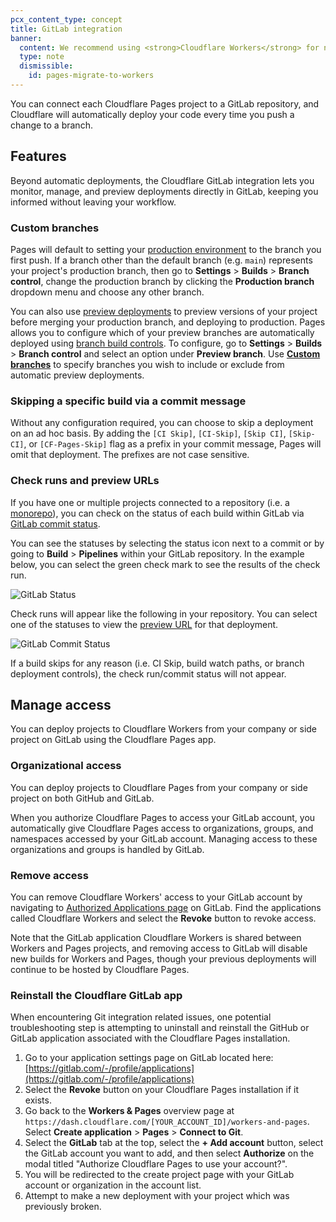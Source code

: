 ```yaml
---
pcx_content_type: concept
title: GitLab integration
banner:
  content: We recommend using <strong>Cloudflare Workers</strong> for new projects. For existing Pages projects, see our <a href="/workers/static-assets/migrate-from-pages/">migration guide</a> and <a href="/workers/static-assets/migrate-from-pages/#compatibility-matrix">compatibility matrix</a>.
  type: note
  dismissible:
    id: pages-migrate-to-workers
---
```


You can connect each Cloudflare Pages project to a GitLab repository, and Cloudflare will automatically deploy your code every time you push a change to a branch.

## Features

Beyond automatic deployments, the Cloudflare GitLab integration lets you monitor, manage, and preview deployments directly in GitLab, keeping you informed without leaving your workflow.

### Custom branches

Pages will default to setting your [production environment](/pages/configuration/branch-build-controls/#production-branch-control) to the branch you first push. If a branch other than the default branch (e.g. `main`) represents your project's production branch, then go to **Settings** > **Builds** > **Branch control**, change the production branch by clicking the **Production branch** dropdown menu and choose any other branch.

You can also use [preview deployments](/pages/configuration/preview-deployments/) to preview versions of your project before merging your production branch, and deploying to production. Pages allows you to configure which of your preview branches are automatically deployed using [branch build controls](/pages/configuration/branch-build-controls/). To configure, go to **Settings** > **Builds** > **Branch control** and select an option under **Preview branch**. Use [**Custom branches**](/pages/configuration/branch-build-controls/) to specify branches you wish to include or exclude from automatic preview deployments.

### Skipping a specific build via a commit message

Without any configuration required, you can choose to skip a deployment on an ad hoc basis. By adding the `[CI Skip]`, `[CI-Skip]`, `[Skip CI]`, `[Skip-CI]`, or `[CF-Pages-Skip]` flag as a prefix in your commit message, Pages will omit that deployment. The prefixes are not case sensitive.

### Check runs and preview URLs

If you have one or multiple projects connected to a repository (i.e. a [monorepo](/workers/ci-cd/builds/advanced-setups/#monorepos)), you can check on the status of each build within GitLab via [GitLab commit status](https://docs.gitlab.com/ee/user/project/merge_requests/status_checks.html).

You can see the statuses by selecting the status icon next to a commit or by going to **Build** > **Pipelines** within your GitLab repository. In the example below, you can select the green check mark to see the results of the check run.

![GitLab Status](~/assets/images/workers/platform/ci-cd/gl-status-checks.png)

Check runs will appear like the following in your repository. You can select one of the statuses to view the [preview URL](/pages/configuration/preview-deployments/) for that deployment.

![GitLab Commit Status](~/assets/images/pages/configuration/glcommitstatus.png)

If a build skips for any reason (i.e. CI Skip, build watch paths, or branch deployment controls), the check run/commit status will not appear.

## Manage access

You can deploy projects to Cloudflare Workers from your company or side project on GitLab using the Cloudflare Pages app.

### Organizational access

You can deploy projects to Cloudflare Pages from your company or side project on both GitHub and GitLab.

When you authorize Cloudflare Pages to access your GitLab account, you automatically give Cloudflare Pages access to organizations, groups, and namespaces accessed by your GitLab account. Managing access to these organizations and groups is handled by GitLab.

### Remove access

You can remove Cloudflare Workers' access to your GitLab account by navigating to [Authorized Applications page](https://gitlab.com/-/profile/applications) on GitLab. Find the applications called Cloudflare Workers and select the **Revoke** button to revoke access.

Note that the GitLab application Cloudflare Workers is shared between Workers and Pages projects, and removing access to GitLab will disable new builds for Workers and Pages, though your previous deployments will continue to be hosted by Cloudflare Pages.

### Reinstall the Cloudflare GitLab app

When encountering Git integration related issues, one potential troubleshooting step is attempting to uninstall and reinstall the GitHub or GitLab application associated with the Cloudflare Pages installation.

1. Go to your application settings page on GitLab located here: [https://gitlab.com/-/profile/applications](https://gitlab.com/-/profile/applications)
2. Select the **Revoke** button on your Cloudflare Pages installation if it exists.
3. Go back to the **Workers & Pages** overview page at `https://dash.cloudflare.com/[YOUR_ACCOUNT_ID]/workers-and-pages`. Select **Create application** > **Pages** > **Connect to Git**.
4. Select the **GitLab** tab at the top, select the **+ Add account** button, select the GitLab account you want to add, and then select **Authorize** on the modal titled "Authorize Cloudflare Pages to use your account?".
5. You will be redirected to the create project page with your GitLab account or organization in the account list.
6. Attempt to make a new deployment with your project which was previously broken.
